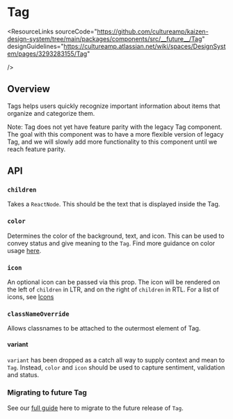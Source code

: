 
<Meta of={TagStories} />

# Tag

<ResourceLinks
  sourceCode="https://github.com/cultureamp/kaizen-design-system/tree/main/packages/components/src/__future__/Tag"
  designGuidelines="https://cultureamp.atlassian.net/wiki/spaces/DesignSystem/pages/3293283155/Tag"

/>

<KAIOInstallation exportNames="Tag" family="content" version="2" />

## Overview

Tags helps users quickly recognize important information about items that organize and categorize them.

Note: Tag does not yet have feature parity with the legacy Tag component. The goal with this
component was to have a more flexible version of legacy Tag, and we will slowly add more functionality
to this component until we reach feature parity.


## API

<Canvas of={TagStories.Playground} />
<Controls of={TagStories.Playground} />

### `children`

Takes a `ReactNode`. This should be the text that is displayed inside the Tag.

<Canvas of={TagStories.Children} />

### `color`

Determines the color of the background, text, and icon. This can be used to convey status and give meaning to the `Tag`. Find more guidance on color usage [here](https://cultureamp.atlassian.net/wiki/spaces/DesignSystem/pages/3064857902/Color).

<Canvas of={TagStories.Color} />

### `icon`

An optional icon can be passed via this prop. The icon will be rendered on the left of `children`
in LTR, and on the right of `children` in RTL. For a list of icons, see [Icons](?path=/story/components-icons--sticker-sheet-default)

<Canvas of={TagStories.Icon} />

### `classNameOverride`

Allows classnames to be attached to the outermost element of Tag.

<Canvas of={TagStories.ClassNameOverride} />

#### variant

`variant` has been dropped as a catch all way to supply context and mean to `Tag`. Instead, `color` and `icon` should be used to capture sentiment, validation and status.

### Migrating to future Tag

See our [full guide](?path=/docs/content-tag-v2-tag-migration-guide--docs) here to migrate to the future release of `Tag`.

